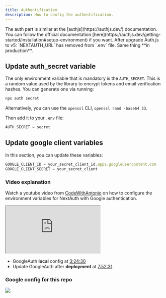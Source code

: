 ```yaml
---
title: Authentification
description: How to config the authentification.
---
```


<Callout type="note" twClass="mt-0">
  The auth part is similar at the [authjs](https://authjs.dev/) documentation.
  You can follow the official documentation
  [here](https://authjs.dev/getting-started/installation#setup-environment) if
  you want.
</Callout>

<Callout type="danger" twClass="mt-3">
  After upgrade Auth.js to v5: `NEXTAUTH_URL` has removed from `.env` file. Same
  thing **in production**.
</Callout>

## Update auth_secret variable

The only environment variable that is mandatory is the `AUTH_SECRET`. This is a random value used by the library to encrypt tokens and email verification hashes. You can generate one via running:

```bash
npx auth secret
```

Alternatively, you can use the `openssl` CLI, `openssl rand -base64 33`.

Then add it to your `.env` file:

```js title=".env.local"
AUTH_SECRET = secret
```

## Update google client variables

In this section, you can update these variables:

```js title=".env.local"
GOOGLE_CLIENT_ID = your_secret_client_id.apps.googleusercontent.com
GOOGLE_CLIENT_SECRET = your_secret_client
```

### Video explanation

Watch a youtube video from [CodeWithAntonio](https://www.youtube.com/@codewithantonio) on how to configure the environment variables for NextAuth with Google authentication.

<iframe
  className="mt-6 aspect-video w-full"
  src="https://www.youtube.com/embed/1MTyCvS05V4"
  title="Next Auth V5 - Advanced Guide (2024)"
  allow="accelerometer; autoplay; clipboard-write; encrypted-media; gyroscope; picture-in-picture; web-share; fullscreen"
  referrerPolicy="strict-origin-when-cross-origin"
  allowFullScreen
></iframe>

- GoogleAuth **local** config at [3:24:30](https://www.youtube.com/watch?v=1MTyCvS05V4&t=12270s)
- Update GoogleAuth after **deployment** at [7:52:31](https://www.youtube.com/watch?v=1MTyCvS05V4&t=12270s)

### Google config for this repo

<img
  className="mt-4 overflow-hidden rounded-lg border"
  src="/images/docs/gg-auth-config.jpg"
/>
